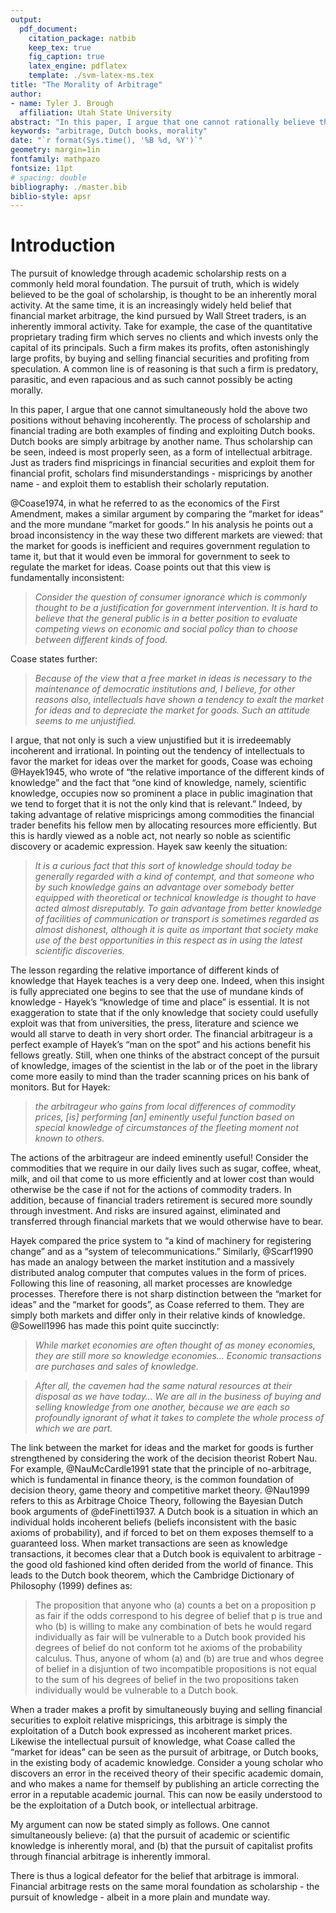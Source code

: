 ```yaml
---
output: 
  pdf_document:
    citation_package: natbib
    keep_tex: true
    fig_caption: true
    latex_engine: pdflatex
    template: ./svm-latex-ms.tex
title: "The Morality of Arbitrage"
author:
- name: Tyler J. Brough
  affiliation: Utah State University
abstract: "In this paper, I argue that one cannot rationally believe that financial arbitrage is an inherently immoral pursuit, while simultaneously believing that the pursuit of academic knowledge is an inherently moral pursuit. I argue that these two seemingly separate activities are really one and the same. Further those that do hold such contradictory beliefs are behaving incoherently and have a Dutch book made against them."
keywords: "arbitrage, Dutch books, morality"
date: "`r format(Sys.time(), '%B %d, %Y')`"
geometry: margin=1in
fontfamily: mathpazo
fontsize: 11pt
# spacing: double
bibliography: ./master.bib
biblio-style: apsr
---
```


# Introduction

The pursuit of knowledge through academic scholarship rests on a commonly held moral foundation. The pursuit of truth, which is widely believed to be the goal of scholarship, is thought to be an inherently moral activity. At the same time, it is an increasingly widely held belief that financial market arbitrage, the kind pursued by Wall Street traders, is an inherently immoral activity. Take for example, the case of the quantitative proprietary trading firm which serves no clients and which invests only the capital of its principals. Such a firm makes its profits, often astonishingly large profits, by buying and selling financial securities and profiting from speculation. A common line is of reasoning is that such a firm is predatory, parasitic, and even rapacious and as such cannot possibly be acting morally. 

In this paper, I argue that one cannot simultaneously hold the above two positions without behaving incoherently. The process of scholarship and financial trading are both examples of finding and exploiting Dutch books. Dutch books are simply arbitrage by another name. Thus scholarship can be seen, indeed is most properly seen, as a form of intellectual arbitrage. Just as traders find mispricings in financial securities and exploit them for financial profit, scholars find misunderstandings - mispricings by another name - and exploit them to establish their scholarly reputation. 

@Coase1974, in what he referred to as the economics of the First Amendment, makes a similar argument by comparing the "market for ideas" and the more mundane "market for goods." In his analysis he points out a broad inconsistency in the way these two different markets are viewed: that the market for goods is inefficient and requires government regulation to tame it, but that it would even be immoral for government to seek to regulate the market for ideas. Coase points out that this view is fundamentally inconsistent:

> _Consider the question of consumer ignorance which is commonly thought to be a justification for government intervention. It is hard to believe that the general public is in a better position to evaluate competing views on economic and social policy than to choose between different kinds of food._

Coase states further:

> _Because of the view that a free market in ideas is necessary to the maintenance of democratic institutions and, I believe, for other reasons also, intellectuals have shown a tendency to exalt the market for ideas and to depreciate the market for goods. Such an attitude seems to me unjustified._

I argue, that not only is such a view unjustified but it is irredeemably incoherent and irrational. In pointing out the tendency of intellectuals to favor the market for ideas over the market for goods, Coase was echoing @Hayek1945, who wrote of "the relative importance of the different kinds of knowledge" and the fact that "one kind of knowledge, namely, scientific knowledge, occupies now so prominent a place in public imagination that we tend to forget that it is not the only kind that is relevant." Indeed, by taking advantage of relative mispricings among commodities the financial trader benefits his fellow men by allocating resources more efficiently. But this is hardly viewed as a noble act, not nearly so noble as scientific discovery or academic expression. Hayek saw keenly the situation:

> _It is a curious fact that this sort of knowledge should today be generally regarded with a kind of contempt, and that someone who by such knowledge gains an advantage over somebody better equipped with theoretical or technical knowledge is thought to have acted almost disreputably. To gain advantage from better knowledge of facilities of communication or transport is sometimes regarded as almost dishonest, although it is quite as important that society make use of the best opportunities in this respect as in using the latest scientific discoveries._

The lesson regarding the relative importance of different kinds of knowledge that Hayek teaches is a very deep one. Indeed, when this insight is fully appreciated one begins to see that the use of mundane kinds of knowledge - Hayek's "knowledge of time and place" is essential. It is not exaggeration to state that if the only knowledge that society could usefully exploit was that from universities, the press, literature and science we would all starve to death in very short order. The financial arbitrageur is a perfect example of Hayek's "man on the spot" and his actions benefit his fellows greatly. Still, when one thinks of the abstract concept of the pursuit of knowledge, images of the scientist in the lab or of the poet in the library come more easily to mind than the trader scanning prices on his bank of monitors. But for Hayek:

> _the arbitrageur who gains from local differences of commodity prices, [is] performing [an] eminently useful function based on special knowledge of circumstances of the fleeting moment not known to others._

The actions of the arbitrageur are indeed eminently useful! Consider the commodities that we require in our daily lives such as sugar, coffee, wheat, milk, and oil that come to us more efficiently and at lower cost than would otherwise be the case if not for the actions of commodity traders. In addition, because of financial traders retirement is secured more soundly through investment. And risks are insured against, eliminated and transferred through financial markets that we would otherwise have to bear. 

Hayek compared the price system to "a kind of machinery for registering change" and as a "system of telecommunications." Similarly, @Scarf1990 has made an analogy between the market institution and a massively distributed analog computer that computes values in the form of prices. Following this line of reasoning, all market processes are knowledge processes. Therefore there is not sharp distinction between the "market for ideas" and the "market for goods", as Coase referred to them. They are simply both markets and differ only in their relative kinds of knowledge. @Sowell1996 has made this point quite succinctly:

> _While market economies are often thought of as money economies, they are still more so knowledge economies... Economic transactions are purchases and sales of knowledge._

> _After all, the cavemen had the same natural resources at their disposal as we have today... We are all in the business of buying and selling knowledge from one another, because we are each so profoundly ignorant of what it takes to complete the whole process of which we are part._

The link between the market for ideas and the market for goods is further strengthened by considering the work of the decision theorist Robert Nau. For example, @NauMcCardle1991 state that the principle of no-arbitrage, which is fundamental in finance theory, is the common foundation of decision theory, game theory and competitive market theory. @Nau1999 refers to this as Arbitrage Choice Theory, following the Bayesian Dutch book arguments of @deFinetti1937. A Dutch book is a situation in which an individual holds incoherent beliefs (beliefs inconsistent with the basic axioms of probability), and if forced to bet on them exposes themself to a guaranteed loss. When market transactions are seen as knowledge transactions, it becomes clear that a Dutch book is equivalent to arbitrage - the good old fashioned kind often derided from the world of finance. This leads to the Dutch book theorem, which the Cambridge Dictionary of Philosophy (1999) defines as:

> The proposition that anyone who (a) counts a bet on a proposition p as fair if the odds correspond to his degree of belief that p is true and who (b) is willing to make any combination of bets he would regard individually as fair will be vulnerable to a Dutch book provided his degrees of belief do not conform tot he axioms of the probability calculus. Thus, anyone of whom (a) and (b) are true and whos degree of belief in a disjuntion of two incompatible propositions is not equal to the sum of his degrees of belief in the two propositions taken individually would be vulnerable to a Dutch book.

When a trader makes a profit by simultaneously buying and selling financial securities to exploit relative mispricings, this arbitrage is simply the exploitation of a Dutch book expressed as incoherent market prices. Likewise the intellectual pursuit of knowledge, what Coase called the "market for ideas" can be seen as the pursuit of arbitrage, or Dutch books, in the existing body of academic knowledge. Consider a young scholar who discovers an error in the received theory of their specific academic domain, and who makes a name for themself by publishing an article correcting the error in a reputable academic journal. This can now be easily understood to be the exploitation of a Dutch book, or intellectual arbitrage. 

My argument can now be stated simply as follows. One cannot simultaneously believe: (a) that the pursuit of academic or scientific knowledge is inherently moral, and (b) that the pursuit of capitalist profits through financial arbitrage is inherently immoral.
 
There is thus a logical defeator for the belief that arbitrage is immoral. Financial arbitrage rests on the same moral foundation as scholarship - the pursuit of knowledge - albeit in a more plain and mundate way. 


<!--
# References
\setlength{\parindent}{-0.2in}
\setlength{\leftskip}{0.2in}
\setlength{\parskip}{8pt}
\vspace*{-0.2in}
\noindent
-->